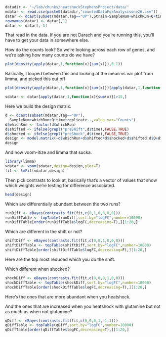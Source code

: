 
```r
datadir <- "~/lab/chunks/heatshockStephensProject/data/"
mdatar <- read.csv(paste0(datadir,"countedDataForAnalysissne26.csv"))
datar <- dcast(subset(mdatar,Tag=="UP"),Strain~SampleNum+whichRun+Q+time+replicate,value.var="Counts")
rownames(datar) <- datar[,1]
datar <- datar[,-1]
```

That read in the data. If you are not Darach and you're running this,
you'll have to get your data in somewhere else.


How do the counts look? So we're looking across each row of genes,
and we're asking how many counts do we have?

```r
plot(density(apply(datar,1,function(x){sum(x)}),0.1))
```

Basically, I looped between this and looking at the mean vs var
plot from limma, and picked this cut off

```r
plot(density(apply(datar,1,function(x){sum(x)})[apply(datar,1,function(x){sum(x)})>15],0.1))

sdatar <- datar[apply(datar,1,function(x){sum(x)})>15,]
```


Here we build the design matrix.

```r
d <- dcast(subset(mdatar,Tag=="UP"),
  SampleNum+whichRun+Q+time+replicate~.,value.var="Counts")
d$whichRun <- factor(d$whichRun)
d$shifted <- ifelse(grepl("preShift",d$time),FALSE,TRUE)
d$shocked <- ifelse(grepl("preShock",d$time),FALSE,TRUE)
design <- model.matrix(~d$whichRun+d$shifted+d$shocked+d$shifted:d$Q+d$shocked)
design
```

And now voom-itize and limma that sucka.

```r
library(limma)
vdatar <- voom(sdatar,design=design,plot=T)
fit <- lmFit(vdatar,design)
```

Then pick contrasts to look at, basically that's a vector of values
that show which weights we're testing for difference associated.

```r
head(design)
```

Which are differentially abundant between the two runs?
```r
runDiff <- eBayes(contrasts.fit(fit,c(0,1,0,0,0,0)))
runDiffTable <- topTable(runDiff,sort.by="logFC",number=10000)
runDiffTable[order(runDiffTable$logFC,decreasing=T),][1:20,]
```

Which are different in the shift or not?
```r
shiftDiff <- eBayes(contrasts.fit(fit,c(0,0,1,0,0,0)))
shiftDiffTable <- topTable(shiftDiff,sort.by="logFC",number=10000)
shiftDiffTable[order(shiftDiffTable$logFC,decreasing=F),][1:20,]
```
Here are the top most reduced which you do the shift.

Which different when shocked?
```r
shockDiff <- eBayes(contrasts.fit(fit,c(0,0,0,1,0,0)))
shockDiffTable <- topTable(shockDiff,sort.by="logFC",number=10000)
shockDiffTable[order(shockDiffTable$logFC,decreasing=T),][1:20,]
```
Here's the ones that are more abundant when you heatshock.

And the ones that are increased when you heatshock with glutamine
but not as much as when not glutamine?
```r
qDiff <- eBayes(contrasts.fit(fit,c(0,0,0,1,-1,1)))
qDiffTable <- topTable(qDiff,sort.by="logFC",number=10000)
qDiffTable[order(qDiffTable$logFC,decreasing=T),][1:20,]
```



